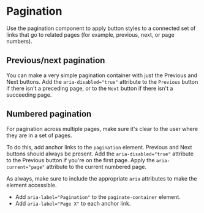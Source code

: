 

<Meta of={PaginationStories} />

# Pagination

Use the pagination component to apply button styles to a connected set of links that go to related pages (for example, previous, next, or page numbers).

## Previous/next pagination

You can make a very simple pagination container with just the Previous and Next buttons. Add the `aria-disabled="true"` attribute to the `Previous` button if there isn't a preceding page, or to the `Next` button if there isn't a succeeding page.

<Canvas of={PaginationStories.Default} />

## Numbered pagination

For pagination across multiple pages, make sure it's clear to the user where they are in a set of pages.

To do this, add anchor links to the `pagination` element. Previous and Next buttons should always be present. Add the `aria-disabled="true"` attribute to the Previous button if you're on the first page. Apply the `aria-current="page"` attribute to the current numbered page.

As always, make sure to include the appropriate `aria` attributes to make the element accessible.

- Add `aria-label="Pagination"` to the `paginate-container` element.
- Add `aria-label="Page X"` to each anchor link.

<Canvas of={PaginationStories.Numbered} />
